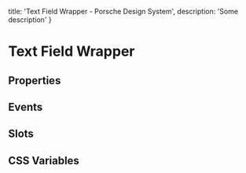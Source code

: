 
  title: 'Text Field Wrapper - Porsche Design System',
  description: 'Some description'
}

# Text Field Wrapper <ComponentStatus tagName="p-text-field-wrapper"></ComponentStatus>

## Properties

<ComponentMetaProps tagName="p-text-field-wrapper"></ComponentMetaProps>

## Events

<ComponentMetaEvents tagName="p-text-field-wrapper"></ComponentMetaEvents>

## Slots

<ComponentMetaSlots tagName="p-text-field-wrapper"></ComponentMetaSlots>

## CSS Variables

<ComponentMetaCssVariables tagName="p-text-field-wrapper"></ComponentMetaCssVariables>